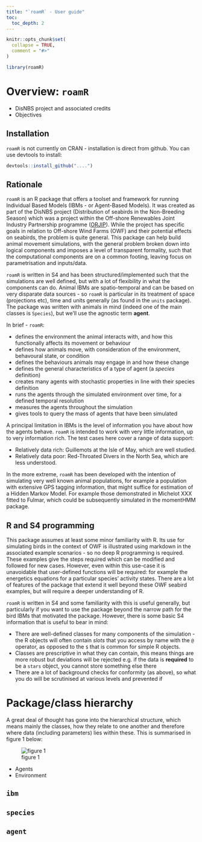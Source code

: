 ```yaml
---
title: "`roamR` - User guide"
toc: 
  toc_depth: 2  
---
```


```r
knitr::opts_chunk$set(
  collapse = TRUE,
  comment = "#>"
)
```

```r
library(roamR)
```

# Overview: `roamR`

* DisNBS project and associated credits
* Objectives

## Installation 

`roamR` is not currently on CRAN - installation is direct from github. You can use devtools to install:

```r

devtools::install_github("....")
```


## Rationale

`roamR` is an R package that offers a toolset and framework for running Individual Based Models (IBMs - or Agent-Based Models). It was created as part of the DisNBS project (Distribution of seabirds in the Non-Breeding Season) which was a project within the Off-shore Renewables Joint Industry Partnership programme ([ORJIP](http://www.orjip.org.uk/)). While the project has specific goals in relation to Off-shore Wind Farms (OWF) and their potential effects on seabirds, the problem is quite general. This package can help build animal movement simulations, with the general problem broken down into logical components and imposes a level of transparent formality, such that the computational components are on a common footing, leaving focus on parametrisation and inputs/data.

`roamR` is written in S4 and has been structured/implemented such that the simulations are well defined, but with a lot of flexibility in what the components can do. Animal IBMs are spatio-temporal and can be based on very disparate data sources - so `roamR` is particular in its treatment of space (projections etc), time and units generally (as found in the `units` package). The package was written with animals in mind (indeed one of the main classes is `Species`), but we'll use the agnostic term __agent__.

In brief - `roamR`:

- defines the environment the animal interacts with, and how this functionally affects its movement or behaviour
- defines how animals move, with consideration of the environment, behavoural state, or condition
- defines the behaviours animals may engage in and how these change
- defines the general characteristics of a type of agent (a _species_ definition)
- creates many agents with stochastic properties in line with their species definition
- runs the agents through the simulated environment over time, for a defined temporal resolution
- measures the agents throughout the simulation
- gives tools to query the mass of agents that have been simulated

A principal limitation in IBMs is the level of information you have about how the agents behave. `roamR` is intended to work with very little information, up to very information rich. The test cases here cover a range of data support:

- Relatively data rich: Guillemots at the Isle of May, which are well studied.
- Relatively data poor: Red-Throated Divers in the North Sea, which are less understood.

In the more extreme, `roamR` has been developed with the intention of simulating very well known animal populations, for example a population with extensive GPS tagging information, that might suffice for estimation of a Hidden Markov Model. For example those demonstrated in Michelot XXX fitted to Fulmar, which could be subsequently simulated in the momentHMM package.  

## R and S4 programming

This package assumes at least some minor familiarity with R. Its use for simulating birds in the context of OWF is illustrated using markdown in the associated example scenarios - so no deep R programming is required. These examples give the steps required which can be modified and followed for new cases. However, even within this use-case it is unavoidable that user-defined functions will be required: for example the energetics equations for a particular species' activity states. There are a lot of features of the package that extend it well beyond these OWF seabird examples, but will require a deeper understanding of R.


`roamR` is written in S4 and some familiarity with this is useful generally, but particularly if you want to use the package beyond the narrow path for the bird IBMs that motivated the package. However, there is some basic S4 information that is useful to bear in mind:

* There are well-defined classes for many components of the simulation - the R objects will often contain _slots_ that you access by name with the `@` operator, as opposed to the `$` that is common for simple R objects.
* Classes are prescriptive in what they can contain, this means things are more robust but deviations will be rejected e.g. if the data is __required__ to be a `stars` object, you cannot store something else there
* There are a lot of background checks for conformity (as above), so what you do will be scrutinised at various levels and prevented if  



# Package/class hierarchy

A great deal of thought has gone into the hierarchical structure, which means mainly the classes, how they relate to one another and therefore where data (including parameters) lies within these. This is summarised in figure 1 below:

![figure 1](images/roamR_schema.png)



* Agents
* Environment



## `ibm`

## `species`

## `agent`


